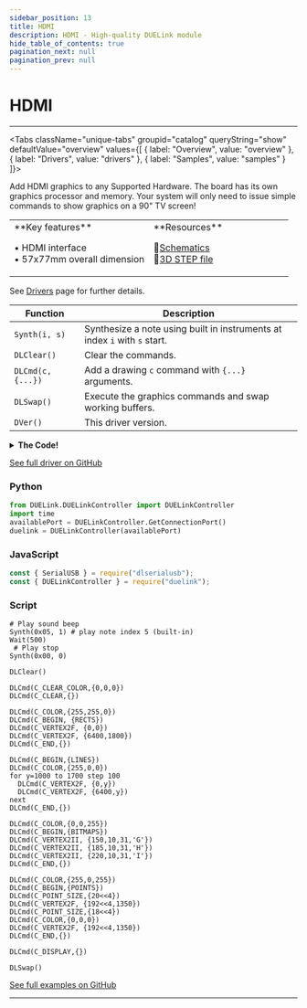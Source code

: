 ```yaml
---
sidebar_position: 13
title: HDMI
description: HDMI - High-quality DUELink module
hide_table_of_contents: true
pagination_next: null
pagination_prev: null
---
```



# HDMI

<ImageSection 
  product="dhdmi-b"
  tagline="HDMI Graphics Module"
/>

---

<Tabs className="unique-tabs" groupid="catalog" queryString="show" defaultValue="overview"
  values={[
    {
        label: "Overview",
        value: "overview"
    },
    {
        label: "Drivers",
        value: "drivers"
    },
    {
        label: "Samples",
        value: "samples"
    }
]}>

<TabItem value="overview">

Add HDMI graphics to any Supported Hardware. The board has its own graphics processor and memory. Your system will only need to issue simple commands to show graphics on a 90" TV screen!

<table><td width='50%'>
**Key features**

• HDMI interface<br/>
• 57x77mm overall dimension<br/>

</td><td width='50%'>
**Resources**
 
📄[Schematics](/sch/gdl-dhdmi-b.pdf)<br/>
🔩[3D STEP file](/3d/gdl-dhdmi-b.step)<br/>
</td></table>

</TabItem>

<TabItem value="drivers">

See [Drivers](/docs/engine/drivers) page for further details.

| Function | Description |
|----------|-------------|
| `Synth(i, s)` | Synthesize a note using built in instruments at index `i` with `s` start. |
| `DLClear()` | Clear the commands. |
| `DLCmd(c, {...})` | Add a drawing `c` command with `{...}` arguments. |
| `DLSwap()` | Execute the graphics commands and swap working buffers. |
| `DVer()` | This driver version. |
<details>
<summary><strong>The Code!</strong></summary>

**HDMI Driver**

```batch
##### HDMI Driver #####

fn DVer()
    return 0.2
fend

Alias(cs=10,pd=18,bit32=32,bit24=24,bit16=16,bit8=8,dladd=_a)

_a = 0x00300000
Dim b3[4]

fn SpiWrRd(d, o)
    Dim b1[1]
    Dim b2[1]
    
    v = 0
    if o = bit8
        b1[0] = d
        SpiWrs(b1,b2)
        v = b2[0]
        #PrintLn("Write read 8")
    end
    
    if o = bit16
        b1[0] = (d >> 8) & 0xFF
        SpiWrs(b1,b2)
        v = v | (b2[0] << 8)
        b1[0] = d & 0xFF
        SpiWrs(b1,b2)
        v = v | (b2[0] << 0)
        #PrintLn("Write read 16")
    end
    
    if o = bit24 
        b1[0] = (d >> 24) & 0xFF
        SpiWrs(b1,b2)
        v = v | (b2[0] << 24)
        #PrintLn(hex(b1[0]))
        b1[0] = (d>>16) & 0xFF
        SpiWrs(b1,b2)
        v = v | ((b2[0]) << 16)
        #PrintLn(hex(b1[0]))
        b1[0] = (d>>8) & 0xFF
        SpiWrs(b1,b2)
        v = v | ((b2[0]) << 8)
        #PrintLn(hex(b1[0]))
        #PrintLn("Write read 24")
    end
    
    if o = bit32
        b1[0] = (d >> 24) & 0xFF
        SpiWrs(b1,b2)
        v = v | (b2[0] << 24)
        #PrintLn(hex(b1[0]))
        b1[0] = (d>>16) & 0xFF
        SpiWrs(b1,b2)
        v = v | ((b2[0]) << 16)
        #PrintLn(hex(b1[0]))
        b1[0] = (d>>8) & 0xFF
        SpiWrs(b1,b2)
        v = v | ((b2[0]) << 8)
        #PrintLn(hex(b1[0]))
        b1[0] = (d>>0) & 0xFF
        SpiWrs(b1,b2)
        v = v | ((b2[0]) << 0)
        #PrintLn(hex(b1[0]))
        #PrintLn("Write read 32")
    end 
    return v
fend

fn SetAddrr(a,r)

    if (r=1) # read
        a = (a << 8) | (0 << 31)
        SpiWrRd(a,bit32) # read send 4 bytes
    else
        a = (a << 8) | (1 << 31)
        SpiWrRd(a,bit24) # write send 3 bytes
    end
fend

fn MemRead(a, o) 
    DWrite(cs,0)
    SetAddrr(a,1) # set add read
    v = SpiWrRd(0, o)
    DWrite(cs,1)
    return v
fend

fn MemWrite(a, b3, o) 
    DWrite(cs,0)
    SetAddrr(a,0) # set add write
    if o = bit32
        SpiWr(b3[3])
        SpiWr(b3[2])
        SpiWr(b3[1])
        SpiWr(b3[0])
    end
    if o = 24
        SpiWr(b3[2])
        SpiWr(b3[1])
        SpiWr(b3[0])
    end
    if o = 16
        SpiWr(b3[1])
        SpiWr(b3[0])
    end
    if o = 8
        SpiWr(b3[0])
    end
    DWrite(cs,1)
fend

fn HCmdWrite(c,p)
    DWrite(cs,0)
    SpiWr(c)
    SpiWr(p)
    SpiWr(0)
    DWrite(cs,1) 
fend

fn Synth(n,p)
    # Play sound beep
    if (p = 1)
        MemWrite(0x00302084,  [0xff], bit8) #max EVE_REG_VOL_SOUND
        MemWrite(0x00302088,  [0x6C,n], bit16)
        MemWrite(0x0030208C,  [0x01], bit8) #EVE_REG_PLAY
    end
    if p = 0
        MemWrite(0x00302088,  [0x00,0x00], bit16) # stop sound
        MemWrite(0x0030208C,  [0x01], bit8)
    end
fend

fn DLClear()
    dladd = 0x00300000
fend

fn DLSwap()
   MemWrite(0x00302054,  [0x02], bit8)
fend

fn Init() 
    # init TFP410-HDMI
    DWrite(1,0)
    Wait(50)
    DWrite(1,1)
    Wait(50)
    
    I2cCfg(400)
    
    Dim b1[1]
    Dim b2[5] 
    
    b1[0] = 0
    
    v = I2cWr(0x38,b1,b2)
    v = I2cWr(0x38,b1,b2)
    v = I2cWr(0x38,b1,b2)
    
    Dim b1[4]
    
    b1[0] = 0x08
    b1[1] = 0x35
    b1[2] = 0x01 | 0x04 | 0x08 | 0x30
    b1[3] = 0x80
    
    v = I2cWr(0x38,b1,b2)
    
    if v =1
        PrintLn("TFP410 init ok")
    else
        PrintLn("TFP410 init failed")
    end
    
    # init Bridgtek
    SpiCfg(0,1000)
    
    #Set Chip Select OFF
    DWrite(cs,1)
    
    #Reset the display
    Wait(20)
    DWrite(pd,1)
    Wait(20)
    DWrite(pd,0)
    Wait(20)
    DWrite(pd,1)
    Wait(20)  
    
    HCmdWrite(0x44,0x00) # HostCMD_CLKEXT
    HCmdWrite(0x61,0x46) # HostCMD_CLKEXT
    HCmdWrite(0x68,0x00) # Reset
    HCmdWrite(0x00,0x00) # Set active
    
    Wait(500) #Optional delay can be commented so long as we check the REG_ID and REG_CPURESET
    
    c = 0
    r = 0
    while (r != 0x7C)
        r = MemRead(0x302000, bit8) #EVE_REG_ID
        Wait(100)
    wend
    
    while (r != 0)
        r = MemRead(0x302020, bit8) #EVE_REG_CPURESET
        Wait(100)
    wend
    
    MemWrite(0x0030200C,[0x04,0x4A,0xA2,0x00], bit32) #EVE_REG_FREQUENCY 72000000
    
    # Active width of LCD display
	MemWrite(0x00302034,   [0x03,0x20],bit16)
	# Total number of clocks per line
	MemWrite(0x0030202C,  [0x03,0xA0],bit16)
	# Start of active line
	MemWrite(0x00302030, [0x00,0x58],bit16)
	# Start of horizontal sync pulse
	MemWrite(0x00302038,  [0x00,0x00],bit16)
	# End of horizontal sync pulse
	MemWrite(0x0030203C,  [0x00,0x30],bit16)
	# Active height of LCD display
	MemWrite(0x00302048,   [0x01,0xE0],bit16)
	# Total number of lines per screen
	MemWrite(0x00302040,  [0x02,0x0D],bit16)
	# Start of active screen
	MemWrite(0x00302044, [0x00,0x20],bit16)
	# Start of vertical sync pulse
	MemWrite(0x0030204C,  [0x00,0x00],bit16)
	# End of vertical sync pulse
	MemWrite(0x00302050,  [0x00,0x03],bit16)
	# Define RGB output pins
	MemWrite(0x00302064,  [0x00], bit8)
	# Define active edge of PCLK
	MemWrite(0x0030206C, [0x01], bit8)
	# Turn on or off CSpread
	MemWrite(0x00302068,  [0x00], bit8)
	# Turn on or off Dither
	MemWrite(0x00302060,  [0x01], bit8)
	
	# Write first display list
    MemWrite(0x00300000,  [0x02,0x00,0x00,0x00], bit32)
    MemWrite(0x00300004,  [0x26,0x00,0x00,0x07], bit32)
    MemWrite(0x00300008,  [0x00,0x00,0x00,0x00], bit32)
    
    MemWrite(0x00302054,  [0x02], bit8)
    
    r = MemRead(0x302094, bit8)

    r = r | 0x80
    
    MemWrite(0x00302094,  [r], bit8)
    MemWrite(0x00302070,  [0x02], bit8)
    MemWrite(0x003020D4,  [127], bit8)
    
    # ---------------------- Touch and Audio settings -------------------------
    MemWrite(0x00302118,  [0x04,0xB0], bit16)
    MemWrite(0x00302080,  [0x00], bit8)
    MemWrite(0x00302084,  [0x00], bit8)
    MemWrite(0x00302088,  [0x60,0x00], bit16)
fend

Alias(C_DISPLAY=0x00,C_CLEAR_COLOR=0x02,C_COLOR=0x04,C_POINT_SIZE=0x0D)
Alias(C_BEGIN=0x1f,C_END=0x21,C_CLEAR=0x26,C_VERTEX2F=0x40,C_VERTEX2II=0x80)

Alias(BITMAPS=1,POINTS=2,LINES=3,RECTS=9)

fn DLCmd(c,a9)
    b3[0]=c
    if c=C_DISPLAY
        b3[1]=0:b3[2]=0:b3[3]=0
    end

    if c=C_CLEAR_COLOR || c=C_COLOR
        b3[1]=a9[0]:b3[2]=a9[1]:b3[3]=a9[2]
    end

    if c=C_POINT_SIZE
        b3[1]=0:b3[2]=a9[0]>>8:b3[3]=a9[0]&0xff
    end

    if c=C_BEGIN
        b3[1]=0:b3[2]=0:b3[3]=a9[0]
    end

    if c=C_CLEAR
        b3[1]=0:b3[2]=0:b3[3]=7
    end

    if c=C_VERTEX2F
        n=(a9[0]<<15)|a9[1]
        b3[0]=0x40|(n>>24)
        b3[1]=(n>>16)&0xff
        b3[2]=(n>>8)&0xff
        b3[3]=n&0xff
    end

    if c=C_VERTEX2II
        x=a9[0]:y=a9[1]:h=a9[2]
        b3[0]=0x80|(x>>3)
        b3[1]=((x&0x07)<<5)|((y>>4))
        b3[2]=((y&0x0f)<<4)|(h>>1)
        b3[3]=((h&1)<<7)|a9[3]  
    end

  MemWrite(dladd,b3,bit32)
  dladd = dladd + 4

fend

Init() 

###########################

```

</details>

[See full driver on GitHub](https://github.com/ghi-electronics/duelink-website/tree/main/static/code/drivers)

</TabItem>

<TabItem value="samples">

### Python

```python
from DUELink.DUELinkController import DUELinkController
import time
availablePort = DUELinkController.GetConnectionPort()
duelink = DUELinkController(availablePort)
```

### JavaScript

```javascript
const { SerialUSB } = require("dlserialusb");
const { DUELinkController } = require("duelink");
```

### Script

```batch
# Play sound beep
Synth(0x05, 1) # play note index 5 (built-in)
Wait(500)
 # Play stop
Synth(0x00, 0)

DLClear()

DLCmd(C_CLEAR_COLOR,{0,0,0})
DLCmd(C_CLEAR,{})

DLCmd(C_COLOR,{255,255,0})
DLCmd(C_BEGIN, {RECTS})
DLCmd(C_VERTEX2F, {0,0})
DLCmd(C_VERTEX2F, {6400,1800})
DLCmd(C_END,{})

DLCmd(C_BEGIN,{LINES})
DLCmd(C_COLOR,{255,0,0})
for y=1000 to 1700 step 100
  DLCmd(C_VERTEX2F, {0,y})
  DLCmd(C_VERTEX2F, {6400,y})
next
DLCmd(C_END,{})

DLCmd(C_COLOR,{0,0,255})
DLCmd(C_BEGIN,{BITMAPS})
DLCmd(C_VERTEX2II, {150,10,31,'G'})
DLCmd(C_VERTEX2II, {185,10,31,'H'})
DLCmd(C_VERTEX2II, {220,10,31,'I'})
DLCmd(C_END,{})

DLCmd(C_COLOR,{255,0,255})
DLCmd(C_BEGIN,{POINTS})
DLCmd(C_POINT_SIZE,{20<<4})
DLCmd(C_VERTEX2F, {192<<4,1350})
DLCmd(C_POINT_SIZE,{18<<4})
DLCmd(C_COLOR,{0,0,0})
DLCmd(C_VERTEX2F, {192<<4,1350})
DLCmd(C_END,{})

DLCmd(C_DISPLAY,{})

DLSwap()

```

[See full examples on GitHub](https://github.com/ghi-electronics/duelink-website/tree/main/static/code/samples)

</TabItem>

</Tabs>

---

<OrderSection
    product="DUELink HDMI"
    partnumber="GDL-DHDMI-B"
    price="$0.00"
/>
